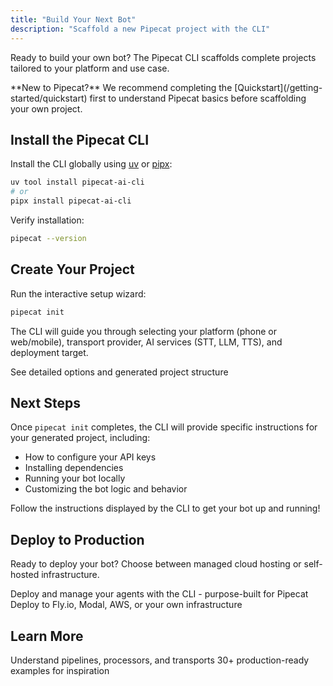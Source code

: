 ```yaml
---
title: "Build Your Next Bot"
description: "Scaffold a new Pipecat project with the CLI"
---
```


Ready to build your own bot? The Pipecat CLI scaffolds complete projects tailored to your platform and use case.

<Note>
  **New to Pipecat?** We recommend completing the
  [Quickstart](/getting-started/quickstart) first to understand Pipecat basics
  before scaffolding your own project.
</Note>

## Install the Pipecat CLI

Install the CLI globally using [uv](https://docs.astral.sh/uv/) or [pipx](https://pipx.pypa.io/):

```bash
uv tool install pipecat-ai-cli
# or
pipx install pipecat-ai-cli
```

Verify installation:

```bash
pipecat --version
```

## Create Your Project

Run the interactive setup wizard:

```bash
pipecat init
```

The CLI will guide you through selecting your platform (phone or web/mobile), transport provider, AI services (STT, LLM, TTS), and deployment target.

<Card title="CLI Reference" icon="terminal" href="/cli/init">
  See detailed options and generated project structure
</Card>

## Next Steps

Once `pipecat init` completes, the CLI will provide specific instructions for your generated project, including:

- How to configure your API keys
- Installing dependencies
- Running your bot locally
- Customizing the bot logic and behavior

Follow the instructions displayed by the CLI to get your bot up and running!

## Deploy to Production

Ready to deploy your bot? Choose between managed cloud hosting or self-hosted infrastructure.

<CardGroup cols={2}>
  <Card
    title="Pipecat Cloud"
    icon="cloud"
    href="/deployment/pipecat-cloud/introduction"
  >
    Deploy and manage your agents with the CLI - purpose-built for Pipecat
  </Card>
  <Card title="Self-Hosted Options" icon="server" href="/deployment/overview">
    Deploy to Fly.io, Modal, AWS, or your own infrastructure
  </Card>
</CardGroup>

## Learn More

<CardGroup cols={2}>
  <Card title="Core Concepts" icon="book-open" href="/guides/learn/overview">
    Understand pipelines, processors, and transports
  </Card>
  <Card
    title="Browse Examples"
    icon="code"
    href="https://github.com/pipecat-ai/pipecat-examples"
  >
    30+ production-ready examples for inspiration
  </Card>
</CardGroup>

